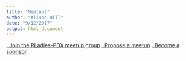 ```yaml
---
title: "Meetups"
author: "Alison Hill"
date: "9/12/2017"
output: html_document
---
```


<div class="list-group">
  <a class="list-group-item" href="https://www.meetup.com/R-Ladies-PDX/" target="_blank"><i class="fa fa-meetup fa-fw fa-lg fa-rladies" aria-hidden="true"></i>&nbsp; Join the RLadies-PDX meetup group</a>
  <a class="list-group-item" href="/form/"><i class="fa fa-microphone fa-fw fa-lg fa-rladies" aria-hidden="true"></i>&nbsp; Propose a meetup</a>
  <a class="list-group-item" href="#"><i class="fa fa-money fa-fw fa-lg fa-rladies" aria-hidden="true"></i>&nbsp; Become a sponsor</a>
</div>